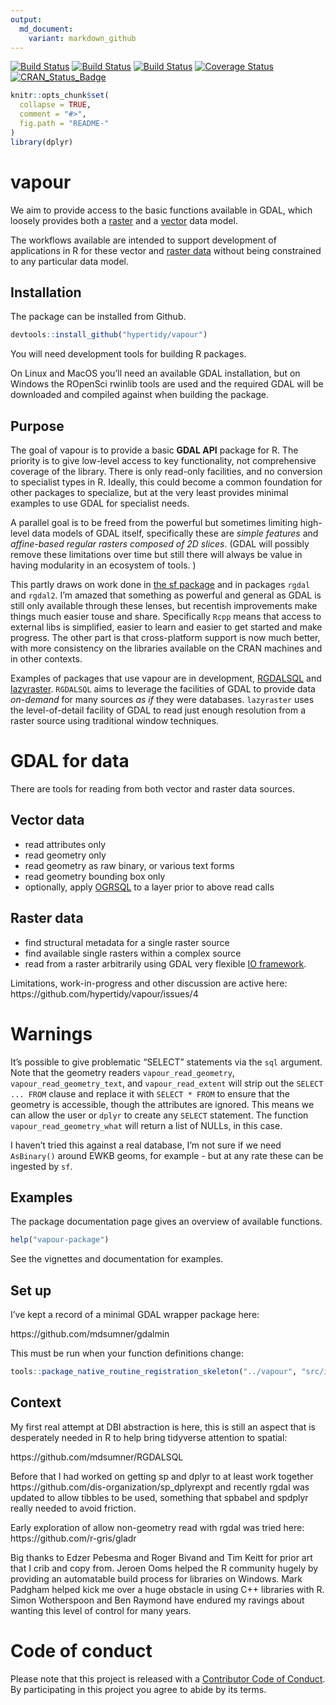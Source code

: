 ```yaml
---
output:
  md_document:
    variant: markdown_github
---
```


<!-- README.md is generated from README.Rmd. Please edit that file -->


[![Build Status](http://badges.herokuapp.com/travis/hypertidy/vapour?branch=master&env=BUILD_NAME=trusty_clang&label=trusty_clang)](https://travis-ci.org/hypertidy/vapour)
[![Build Status](http://badges.herokuapp.com/travis/hypertidy/vapour?branch=master&env=BUILD_NAME=osx&label=osx)](https://travis-ci.org/hypertidy/vapour)
[![Build Status](http://badges.herokuapp.com/travis/hypertidy/vapour?branch=master&env=BUILD_NAME=mingw_w64&label=mingw_w64)](https://travis-ci.org/hypertidy/vapour)
[![Coverage Status](https://img.shields.io/codecov/c/github/hypertidy/vapour/master.svg)](https://codecov.io/github/hypertidy/vapour?branch=master)
[![CRAN_Status_Badge](http://www.r-pkg.org/badges/version/vapour)](https://cran.r-project.org/package=vapour)



```r
knitr::opts_chunk$set(
  collapse = TRUE,
  comment = "#>",
  fig.path = "README-"
)
library(dplyr)
```

# vapour


We aim to provide access to the basic functions available in GDAL, which loosely provides both a [raster](http://www.gdal.org/gdal_datamodel.html) and a [vector](http://www.gdal.org/ogr_arch.html) data model. 

The workflows available are intended to support development of applications in R for these vector and [raster data](https://en.wikipedia.org/wiki/Raster_data) without being constrained to any particular data model. 

## Installation

The package can be installed from Github.

```R
devtools::install_github("hypertidy/vapour")
```

You will need development tools for building R packages. 

On Linux and MacOS you'll need an available GDAL installation, but on Windows the ROpenSci rwinlib tools are used and the required GDAL will be downloaded and compiled against when building the package. 

## Purpose 

The goal of vapour is to provide a basic **GDAL API** package for R.  The priority is to give low-level access to key functionality, not comprehensive coverage of the library. There is only read-only facilities, and no conversion to specialist types in R. Ideally, this could become a common foundation for other packages to specialize, but at the very least provides minimal examples to use GDAL for specialist needs.  

A parallel goal is to be freed from the powerful but sometimes limiting high-level data models of GDAL itself, specifically these are *simple features* and *affine-based regular rasters composed of 2D slices*. (GDAL will possibly remove these limitations over time but still there will always be value in having modularity in an ecosystem of tools. )

This partly draws on work done in [the sf package](https://github.com/r-spatial/sf) and in packages `rgdal` and `rgdal2`. I'm amazed that something as powerful and general as GDAL is 
still only available through these lenses, but recentish improvements make things much easier touse and share. Specifically `Rcpp` means that access to external libs is simplified, easier to learn and easier to get started and make progress. The other part is that cross-platform support is now much better, with more consistency on the libraries available on the CRAN machines and in other contexts. 

Examples of packages that use vapour are in development,  [RGDALSQL](https://github.com/mdsumner/RGDALSQL) and [lazyraster](https://github.com/hypertidy/lazyraster). `RGDALSQL` aims to leverage the facilities of GDAL to provide data *on-demand* for many sources *as if* they were databases.  `lazyraster` uses the level-of-detail facility of GDAL to read just enough resolution from a raster source using traditional window techniques. 


# GDAL for data

There are tools for reading from both vector and raster data sources. 

## Vector data

* read attributes only
* read geometry only
* read geometry as raw binary, or various text forms
* read geometry bounding box only
* optionally, apply [OGRSQL](http://www.gdal.org/ogr_sql.html) to a layer prior to above read calls

## Raster data

* find structural metadata for a single raster source
* find available single rasters within a complex source
* read from a raster arbitrarily using GDAL very flexible [IO framework](http://www.gdal.org/classGDALRasterBand.html#a30786c81246455321e96d73047b8edf1). 


Limitations, work-in-progress and other discussion are active here: 
https://github.com/hypertidy/vapour/issues/4

# Warnings

It's possible to give problematic "SELECT" statements via the `sql` argument. Note that the geometry readers `vapour_read_geometry`, `vapour_read_geometry_text`, and `vapour_read_extent` will strip out the `SELECT ... FROM` clause and replace it with `SELECT * FROM` to ensure that the geometry is accessible, though the attributes are ignored. This means we can allow the user or `dplyr` to create any `SELECT` statement. The function `vapour_read_geometry_what` will return a list of NULLs, in  this case. 

I haven't tried this against a real database, I'm not sure if we need `AsBinary()` around EWKB geoms, for example - but at any rate these can be ingested by `sf`. 


## Examples

The package documentation page gives an overview of available functions. 

```R
help("vapour-package")
```
See the vignettes and documentation for examples. 


## Set up

I've kept a record of a minimal GDAL wrapper package here: 

https://github.com/mdsumner/gdalmin

This must be run when your function definitions change: 

```R
tools::package_native_routine_registration_skeleton("../vapour", "src/init.c",character_only = FALSE)
```

## Context

My first real attempt at DBI abstraction is here, this is still an aspect that is desperately needed in R to help bring tidyverse attention to spatial: 

https://github.com/mdsumner/RGDALSQL

Before that I had worked on getting sp and dplyr to at least work together https://github.com/dis-organization/sp_dplyrexpt and recently rgdal was updated to allow tibbles to be used, something that spbabel and spdplyr really needed to avoid friction. 

Early exploration of allow non-geometry read with rgdal was tried here: https://github.com/r-gris/gladr


Big thanks to Edzer Pebesma and Roger Bivand and Tim Keitt for prior art that I crib and copy from. Jeroen Ooms helped the R community hugely by providing an automatable build process for libraries on Windows. Mark Padgham helped kick me over a huge obstacle in using C++ libraries with R. Simon Wotherspoon and Ben Raymond have endured my ravings about wanting this level of control for many years.


# Code of conduct

Please note that this project is released with a [Contributor Code of Conduct](CONDUCT.md). By participating in this project you agree to abide by its terms.
